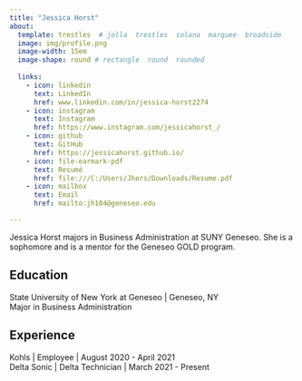 ```yaml
---
title: "Jessica Horst"
about:
  template: trestles  # jolla  trestles  solana  marquee  broadside
  image: img/profile.png
  image-width: 15em
  image-shape: round # rectangle  round  rounded
  
  links:
    - icon: linkedin
      text: LinkedIn
      href: www.linkedin.com/in/jessica-horst2274
    - icon: instagram
      text: Instagram
      href: https://www.instagram.com/jessicahorst_/
    - icon: github
      text: GitHub
      href: https://jessicahorst.github.io/
    - icon: file-earmark-pdf
      text: Resumé
      href: file:///C:/Users/Jhors/Downloads/Resume.pdf
    - icon: mailbox
      text: Email
      href: mailto:jh104@geneseo.edu

---
```



Jessica Horst majors in Business Administration at SUNY Geneseo. She is a sophomore and is a mentor for the Geneseo GOLD program.

## Education

State University of New York at Geneseo | Geneseo, NY <br>
Major in Business Administration

## Experience

Kohls | Employee | August 2020 - April 2021 <br>
Delta Sonic | Delta Technician | March 2021 - Present


